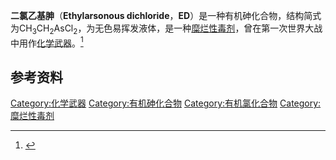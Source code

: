 {{chembox
| verifiedrevid = 443937196
| ImageFileR1 = EtAsCl2.png
| ImageSizeR1 = 100px
| ImageFileL1 = Ethyldichloroarsine 3D.png
| ImageSizel1 = 240px
| IUPACName = Ethylarsonous dichloride
| OtherNames = ED<br>Dichloroethylarsane
| Section1 = {{Chembox Identifiers
| ChemspiderID = 11219
| PubChem = 11711
| SMILES = Cl[As](Cl)CC}}
| Section2 = {{Chembox Properties
| Formula = C<sub>2</sub>H<sub>5</sub>AsCl<sub>2</sub>
| MolarMass = 174.8893
| Appearance = 
| Density = 
| MeltingPt = 
| BoilingPt = 75.6°C（168°F）
| Solubility = }}
| Section3 = {{Chembox Hazards
| MainHazards = [[毒性|高毒]], [[刺激性|刺激性]]
| FlashPt = 
| Autoignition = }}
}}
'''二氯乙基胂'''（'''Ethylarsonous dichloride'''，'''ED'''）是一种有机砷化合物，结构简式为CH<sub>3</sub>CH<sub>2</sub>AsCl<sub>2</sub>，为无色易挥发液体，是一种[[糜烂性毒剂|糜烂性毒剂]]，曾在第一次世界大战中用作[[化学武器|化学武器]]。<ref name=emed>{{cite web | author = Fitzgerald, G. M.;Vollmer, T. | url = http://emedicine.medscape.com/article/832158-overview | title = CBRNE -Vesicants, Organic Arsenicals: L, ED, MD, PD, HL | publisher = WebMD | date = 2006-06-19 | accessdate = 2008-12-23 | archive-date = 2020-08-07 | archive-url = https://web.archive.org/web/20200807103011/https://emedicine.medscape.com/article/832158-overview | dead-url = no }}</ref>
==参考资料==
{{reflist}}

{{化学武器}}

[[Category:化学武器|Category:化学武器]]
[[Category:有机砷化合物|Category:有机砷化合物]]
[[Category:有机氯化合物|Category:有机氯化合物]]
[[Category:糜烂性毒剂|Category:糜烂性毒剂]]